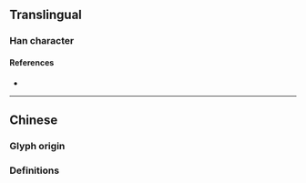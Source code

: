 {{also|塊}}
{{character info}}
==Translingual==

===Han character===
{{Han char|rn=32|rad=土|as=04|sn=7|four=|canj=GDK|ids=⿰土夬}}

====References====
* {{Han ref|kx=0226.101|dkj=04948|dj=0461.110|hdz=10428.050|uh=5757|ud=22359}}

----

==Chinese==

===Glyph origin===
{{Han simp|塊|f=鬼|t=夬}}

===Definitions===
{{zh-see|塊}}